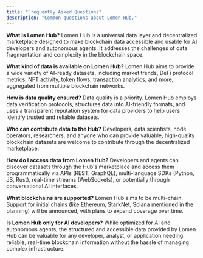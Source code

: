```yaml
---
title: "Frequently Asked Questions"
description: "Common questions about Lomen Hub."
---
```


**What is Lomen Hub?**
Lomen Hub is a universal data layer and decentralized marketplace designed to make blockchain data accessible and usable for AI developers and autonomous agents. It addresses the challenges of data fragmentation and complexity in the blockchain space.

**What kind of data is available on Lomen Hub?**
Lomen Hub aims to provide a wide variety of AI-ready datasets, including market trends, DeFi protocol metrics, NFT activity, token flows, transaction analytics, and more, aggregated from multiple blockchain networks.

**How is data quality ensured?**
Data quality is a priority. Lomen Hub employs data verification protocols, structures data into AI-friendly formats, and uses a transparent reputation system for data providers to help users identify trusted and reliable datasets.

**Who can contribute data to the Hub?**
Developers, data scientists, node operators, researchers, and anyone who can provide valuable, high-quality blockchain datasets are welcome to contribute through the decentralized marketplace.

**How do I access data from Lomen Hub?**
Developers and agents can discover datasets through the Hub's marketplace and access them programmatically via APIs (REST, GraphQL), multi-language SDKs (Python, JS, Rust), real-time streams (WebSockets), or potentially through conversational AI interfaces.

**What blockchains are supported?**
Lomen Hub aims to be multi-chain. Support for initial chains (like Ethereum, StarkNet, Solana mentioned in the planning) will be announced, with plans to expand coverage over time.

**Is Lomen Hub only for AI developers?**
While optimized for AI and autonomous agents, the structured and accessible data provided by Lomen Hub can be valuable for any developer, analyst, or application needing reliable, real-time blockchain information without the hassle of managing complex infrastructure.
